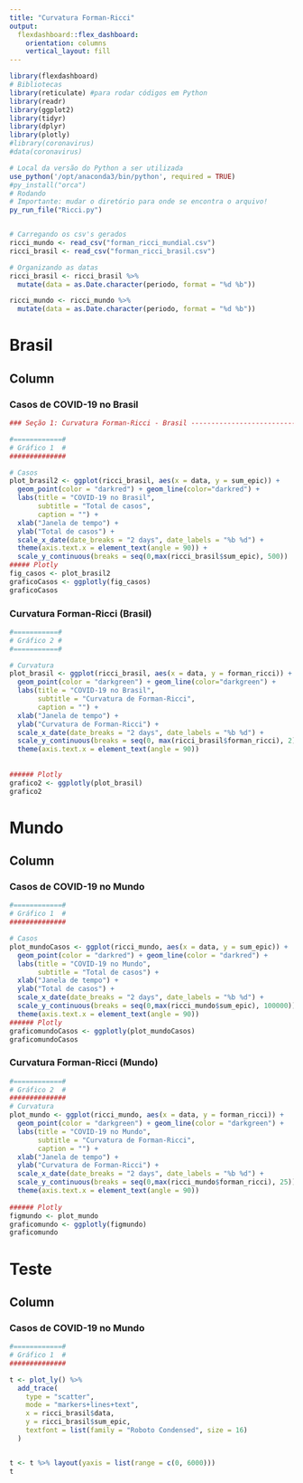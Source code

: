 ```yaml
---
title: "Curvatura Forman-Ricci"
output: 
  flexdashboard::flex_dashboard:
    orientation: columns
    vertical_layout: fill
---
```


```r
library(flexdashboard)
# Bibliotecas 
library(reticulate) #para rodar códigos em Python
library(readr)
library(ggplot2)
library(tidyr)
library(dplyr)
library(plotly)
#library(coronavirus)
#data(coronavirus)
```


```r
# Local da versão do Python a ser utilizada
use_python('/opt/anaconda3/bin/python', required = TRUE)
#py_install("orca")
# Rodando 
# Importante: mudar o diretório para onde se encontra o arquivo!
py_run_file("Ricci.py")


# Carregando os csv's gerados
ricci_mundo <- read_csv("forman_ricci_mundial.csv")
ricci_brasil <- read_csv("forman_ricci_brasil.csv")

# Organizando as datas
ricci_brasil <- ricci_brasil %>% 
  mutate(data = as.Date.character(periodo, format = "%d %b"))

ricci_mundo <- ricci_mundo %>% 
  mutate(data = as.Date.character(periodo, format = "%d %b"))
```

Brasil
=======================================================================

Column {data-width=650}
-----------------------------------------------------------------------

### Casos de COVID-19 no Brasil

```r
### Seção 1: Curvatura Forman-Ricci - Brasil ------------------------------------

#============#
# Gráfico 1  #
##############

# Casos
plot_brasil2 <- ggplot(ricci_brasil, aes(x = data, y = sum_epic)) +
  geom_point(color = "darkred") + geom_line(color="darkred") +
  labs(title = "COVID-19 no Brasil",
       subtitle = "Total de casos",
       caption = "") +
  xlab("Janela de tempo") + 
  ylab("Total de casos") +
  scale_x_date(date_breaks = "2 days", date_labels = "%b %d") +
  theme(axis.text.x = element_text(angle = 90)) +
  scale_y_continuous(breaks = seq(0,max(ricci_brasil$sum_epic), 500)) 
##### Plotly
fig_casos <- plot_brasil2
graficoCasos <- ggplotly(fig_casos)
graficoCasos  
```



### Curvatura Forman-Ricci (Brasil)

```r
#===========#
# Gráfico 2 #
#===========#

# Curvatura
plot_brasil <- ggplot(ricci_brasil, aes(x = data, y = forman_ricci)) +
  geom_point(color = "darkgreen") + geom_line(color="darkgreen") +
  labs(title = "COVID-19 no Brasil",
       subtitle = "Curvatura de Forman-Ricci",
       caption = "") +
  xlab("Janela de tempo") + 
  ylab("Curvatura de Forman-Ricci") +
  scale_x_date(date_breaks = "2 days", date_labels = "%b %d") +
  scale_y_continuous(breaks = seq(0, max(ricci_brasil$forman_ricci), 2)) +
  theme(axis.text.x = element_text(angle = 90))
  
  
###### Plotly
grafico2 <- ggplotly(plot_brasil)
grafico2
```

Mundo
=======================================================================

Column {data-width=650}
-----------------------------------------------------------------------

### Casos de COVID-19 no Mundo

```r
#============#
# Gráfico 1  #
##############

# Casos
plot_mundoCasos <- ggplot(ricci_mundo, aes(x = data, y = sum_epic)) +
  geom_point(color = "darkred") + geom_line(color = "darkred") +
  labs(title = "COVID-19 no Mundo",
       subtitle = "Total de casos") + 
  xlab("Janela de tempo") + 
  ylab("Total de casos") +
  scale_x_date(date_breaks = "2 days", date_labels = "%b %d") +
  scale_y_continuous(breaks = seq(0,max(ricci_mundo$sum_epic), 100000)) +
  theme(axis.text.x = element_text(angle = 90)) 
###### Plotly
graficomundoCasos <- ggplotly(plot_mundoCasos)
graficomundoCasos
```

### Curvatura Forman-Ricci (Mundo)
```r
#============#
# Gráfico 2  #
##############
# Curvatura
plot_mundo <- ggplot(ricci_mundo, aes(x = data, y = forman_ricci)) +
  geom_point(color = "darkgreen") + geom_line(color = "darkgreen") +
  labs(title = "COVID-19 no Mundo",
       subtitle = "Curvatura de Forman-Ricci",
       caption = "") +
  xlab("Janela de tempo") + 
  ylab("Curvatura de Forman-Ricci") +
  scale_x_date(date_breaks = "2 days", date_labels = "%b %d") +
  scale_y_continuous(breaks = seq(0,max(ricci_mundo$forman_ricci), 25)) +
  theme(axis.text.x = element_text(angle = 90)) 
  
###### Plotly
figmundo <- plot_mundo 
graficomundo <- ggplotly(figmundo)
graficomundo

```

Teste
=======================================================================

Column {data-width=650}
-----------------------------------------------------------------------

### Casos de COVID-19 no Mundo

```r
#============#
# Gráfico 1  #
##############

t <- plot_ly() %>%
  add_trace(
    type = "scatter",
    mode = "markers+lines+text",
    x = ricci_brasil$data, 
    y = ricci_brasil$sum_epic,
    textfont = list(family = "Roboto Condensed", size = 16)
  ) 


t <- t %>% layout(yaxis = list(range = c(0, 6000)))
t
```

